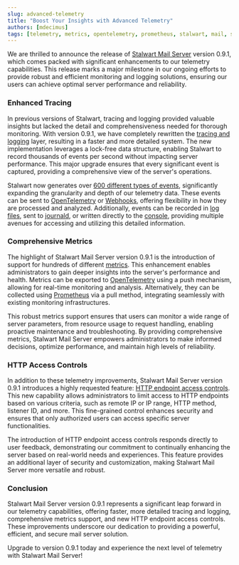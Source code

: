 ```yaml
---
slug: advanced-telemetry
title: "Boost Your Insights with Advanced Telemetry"
authors: [mdecimus]
tags: [telemetry, metrics, opentelemetry, prometheus, stalwart, mail, server]
---
```


We are thrilled to announce the release of [Stalwart Mail Server](https://github.com/stalwartlabs/mail-server) version 0.9.1, which comes packed with significant enhancements to our telemetry capabilities. This release marks a major milestone in our ongoing efforts to provide robust and efficient monitoring and logging solutions, ensuring our users can achieve optimal server performance and reliability.

### Enhanced Tracing

In previous versions of Stalwart, tracing and logging provided valuable insights but lacked the detail and comprehensiveness needed for thorough monitoring. With version 0.9.1, we have completely rewritten the [tracing and logging](/docs/telemetry/tracing/overview) layer, resulting in a faster and more detailed system. The new implementation leverages a lock-free data structure, enabling Stalwart to record thousands of events per second without impacting server performance. This major upgrade ensures that every significant event is captured, providing a comprehensive view of the server's operations.

Stalwart now generates over [600 different types of events](/docs/telemetry/events#event-types), significantly expanding the granularity and depth of our telemetry data. These events can be sent to [OpenTelemetry](/docs/telemetry/tracing/opentelemetry) or [Webhooks](/docs/telemetry/webhooks), offering flexibility in how they are processed and analyzed. Additionally, events can be recorded in [log files](/docs/telemetry/tracing/log), sent to [journald](/docs/telemetry/tracing/journal), or written directly to the [console](/docs/telemetry/tracing/console), providing multiple avenues for accessing and utilizing this detailed information.

### Comprehensive Metrics

The highlight of Stalwart Mail Server version 0.9.1 is the introduction of support for hundreds of different [metrics](/docs/telemetry/metrics/overview). This enhancement enables administrators to gain deeper insights into the server's performance and health. Metrics can be exported to [OpenTelemetry](/docs/telemetry/metrics/opentelemetry) using a push mechanism, allowing for real-time monitoring and analysis. Alternatively, they can be collected using [Prometheus](/docs/telemetry/metrics/prometheus) via a pull method, integrating seamlessly with existing monitoring infrastructures.

This robust metrics support ensures that users can monitor a wide range of server parameters, from resource usage to request handling, enabling proactive maintenance and troubleshooting. By providing comprehensive metrics, Stalwart Mail Server empowers administrators to make informed decisions, optimize performance, and maintain high levels of reliability.

### HTTP Access Controls

In addition to these telemetry improvements, Stalwart Mail Server version 0.9.1 introduces a highly requested feature: [HTTP endpoint access controls](/docs/server/http/access-control). This new capability allows administrators to limit access to HTTP endpoints based on various criteria, such as remote IP or IP range, HTTP method, listener ID, and more. This fine-grained control enhances security and ensures that only authorized users can access specific server functionalities.

The introduction of HTTP endpoint access controls responds directly to user feedback, demonstrating our commitment to continually enhancing the server based on real-world needs and experiences. This feature provides an additional layer of security and customization, making Stalwart Mail Server more versatile and robust.

### Conclusion

Stalwart Mail Server version 0.9.1 represents a significant leap forward in our telemetry capabilities, offering faster, more detailed tracing and logging, comprehensive metrics support, and new HTTP endpoint access controls. These improvements underscore our dedication to providing a powerful, efficient, and secure mail server solution.

Upgrade to version 0.9.1 today and experience the next level of telemetry with Stalwart Mail Server!
